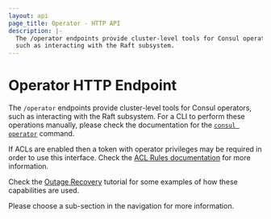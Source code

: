 ```yaml
---
layout: api
page_title: Operator - HTTP API
description: |-
  The /operator endpoints provide cluster-level tools for Consul operators,
  such as interacting with the Raft subsystem.
---
```


# Operator HTTP Endpoint

The `/operator` endpoints provide cluster-level tools for Consul operators,
such as interacting with the Raft subsystem. For a CLI to perform these
operations manually, please check the documentation for the
[`consul operator`](/commands/operator) command.

If ACLs are enabled then a token with operator privileges may be required in
order to use this interface. Check the [ACL Rules documentation](/docs/acl/acl-rules#operator-rules)
for more information.

Check the [Outage Recovery](https://learn.hashicorp.com/tutorials/consul/recovery-outage) tutorial for some examples of
how these capabilities are used.

Please choose a sub-section in the navigation for more information.
